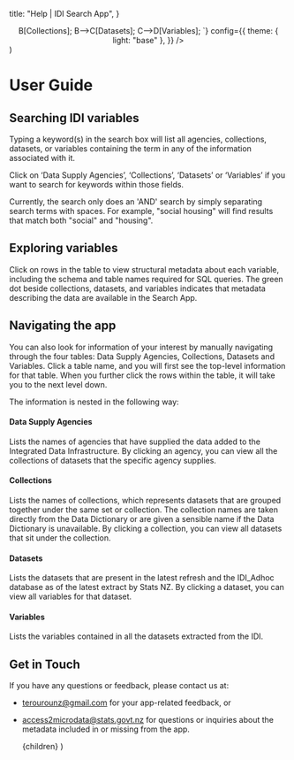 
  title: "Help | IDI Search App",
}

  <center>
    <Mermaid
      chart={`flowchart TB; A[Data Supply Agencies]-->B[Collections]; B-->C[Datasets]; C-->D[Variables]; `}
      config={{
        theme: { light: "base" },
      }}
    />
  </center>
)

# User Guide

## Searching IDI variables

Typing a keyword(s) in the search box will list all agencies, collections, datasets, or variables containing the term in any of the information associated with it.

Click on ‘Data Supply Agencies’, ‘Collections’, ‘Datasets’ or ‘Variables’ if you want to search for keywords within those fields.

Currently, the search only does an 'AND' search by simply separating search terms with spaces. For example, "social housing" will find results that match both "social" and "housing".

## Exploring variables

Click on rows in the table to view structural metadata about each variable, including the schema and table names required for SQL queries. The green dot beside collections, datasets, and variables indicates that metadata describing the data are available in the Search App.

## Navigating the app

You can also look for information of your interest by manually navigating through the four tables: Data Supply Agencies, Collections, Datasets and Variables. Click a table name, and you will first see the top-level information for that table. When you further click the rows within the table, it will take you to the next level down.

The information is nested in the following way:

<Diagram />

#### Data Supply Agencies

Lists the names of agencies that have supplied the data added to the Integrated Data Infrastructure. By clicking an agency, you can view all the collections of datasets that the specific agency supplies.

#### Collections

Lists the names of collections, which represents datasets that are grouped together under the same set or collection. The collection names are taken directly from the Data Dictionary or are given a sensible name if the Data Dictionary is unavailable. By clicking a collection, you can view all datasets that sit under the collection.

#### Datasets

Lists the datasets that are present in the latest refresh and the IDI_Adhoc database as of the latest extract by Stats NZ. By clicking a dataset, you can view all variables for that dataset.

#### Variables

Lists the variables contained in all the datasets extracted from the IDI.

## Get in Touch

If you have any questions or feedback, please contact us at:

- [terourounz@gmail.com](mailto:terourounz@gmail.com) for your app-related feedback, or
- [access2microdata@stats.govt.nz](mailto:access2microdata@stats.govt.nz) for questions or inquiries about the metadata included in or missing from the app.

  <ProseLayout meta={meta}>{children}</ProseLayout>
)
